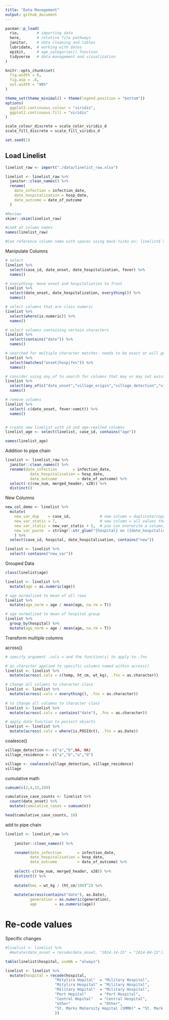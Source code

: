 ```yaml
---
title: "Data Management"
output: github_document
---
```


```r

pacman::p_load(
  rio,        # importing data  
  here,       # relative file pathways  
  janitor,    # data cleaning and tables
  lubridate,  # working with dates
  epikit,     # age_categories() function
  tidyverse   # data management and visualization
)

knitr::opts_chunk$set(
  fig.width = 6,
  fig.asp = .6,
  out.width = "90%"
)

theme_set(theme_minimal() + theme(legend.position = "bottom"))
options(
  ggplot2.continuous.colour = "viridis",
  ggplot2.continuous.fill = "viridis"
)

scale_colour_discrete = scale_color_viridis_d
scale_fill_discrete = scale_fill_viridis_d

set.seed(1)
```

## Load Linelist

```r
linelist_raw <- import("./data/linelist_raw.xlsx") 

linelist <- linelist_raw %>%
  janitor::clean_names() %>%
  rename(
    date_infection = infection_date,
    date_hospitalization = hosp_date,
    date_outcome = date_of_outcome
  )

#Review
skimr::skim(linelist_raw)

#Look at column names
names(linelist_raw)

#Can reference column name with spaces using back-ticks ex: linelist$`x60\infection date\x60`
```


Manipulate Columns

```r
# select
linelist %>%
  select(case_id, date_onset, date_hospitalization, fever) %>%
  names()

# everything- move onset and hospitaliation to front
linelist %>%
  select(date_onset, date_hospitalization, everything()) %>%
  names()

# select columns that are class numeric
linelist %>%
  select(where(is.numeric)) %>%
  names()

# select columns containing certain characters
linelist %>%
  select(contains("date")) %>%
  names()

# searched for multiple character matches- needs to be exact or will generate an error
linelist %>%
  select(matches("onset|hosp|fev")) %>%
  names()

# consider using any_of to search for columns that may or may not exist
linelist %>%
  select(any_of(c("date_onset","village_origin","village_detection","village_residence","village_travel"))) %>%
  names()

# remove columns
linelist %>%
  select(-c(date_onset, fever:vomit)) %>%
  names()


# create new linelist with id and age-realted columns
linelist_age <- select(linelist, case_id, contains("age"))

names(linelist_age)

```


Addition to pipe chain

```r
linelist <- linelist_raw %>%
  janitor::clean_names() %>%
  rename(date_infection       = infection_date,
           date_hospitalisation = hosp_date,
           date_outcome         = date_of_outcome) %>%
  select(-c(row_num, merged_header, x28)) %>%
  distinct()
```

New Columns

```r
new_col_demo <- linelist %>%                       
  mutate(
    new_var_dup    = case_id,             # new column = duplicate/copy another existing column
    new_var_static = 7,                   # new column = all values the same
    new_var_static = new_var_static + 5,  # you can overwrite a column, and it can be a calculation using other variables
    new_var_paste  = stringr::str_glue("{hospital} on ({date_hospitalisation})") # new column = pasting together values from other columns
    ) %>% 
  select(case_id, hospital, date_hospitalisation, contains("new"))        # show only new columns, for demonstration purposes

linelist <- linelist %>%
  select(-contains("new_var"))
```

Grouped Data

```r
class(linelist$age)

linelist <- linelist %>%
  mutate(age = as.numeric(age))

# age normalized to mean of all rows
linelist %>%
  mutate(age_norm = age / mean(age, na.rm = T))

# age normalized to mean of hospital group
linelist %>%
  group_by(hospital) %>%
  mutate(age_norm = age / mean(age, na.rm = T))
```


Transform multiple columns

across()

```r
# specify argument .cols = and the function(s) to apply to .fns

# as.character applied to specific columns named within across()
linelist <- linelist %>%
  mutate(across(.cols = c(temp, ht_cm, wt_kg), .fns = as.character))

# change all columns to character class
linelist <- linelist %>%
  mutate(across(.cols = everything(), .fns = as.character))
         
# to change all columns to character class
linelist <- linelist %>%
  mutate(across(.cols = contains("date"), .fns = as.character))

# apply date function to posixct objects
linelist <- linelist %>%
  mutate(across(.cols = where(is.POSIXct), .fns = as.Date))
```


coalesce()

```r
village_detection <- c("a","b",NA, NA)
village_residence <- c("a","b","a","d")

village <- coalesce(village_detection, village_residence)
village

```

cumulative math

```r
cumsum(c(2,4,15,10))

cumulative_case_counts <- linelist %>%
  count(date_onset) %>%
  mutate(cumulative_cases = cumsum(n))

head(cumulative_case_counts, 10)
```


add to pipe chain

```r
linelist <- linelist_raw %>%
    
    janitor::clean_names() %>% 

    rename(date_infection       = infection_date,
           date_hospitalisation = hosp_date,
           date_outcome         = date_of_outcome) %>% 
    
    select(-c(row_num, merged_header, x28)) %>% 
    distinct() %>% 
  
    mutate(bmi = wt_kg / (ht_cm/100)^2) %>% 
  
    mutate(across(contains("date"), as.Date), 
           generation = as.numeric(generation),
           age        = as.numeric(age)) 
```

# Re-code values

Specific changes

```r
#linelist <- linelist %>% 
  #mutate(date_onset = recode(date_onset, "2014-14-15" = "2014-04-15"))

table(linelist$hospital, useNA = "always")

linelist <- linelist %>%
  mutate(hospital = recode(hospital,
                      "Mitylira Hopital"  = "Military Hospital",
                      "Mitylira Hospital" = "Military Hospital",
                      "Military Hopital"  = "Military Hospital",
                      "Port Hopital"      = "Port Hospital",
                      "Central Hopital"   = "Central Hospital",
                      "other"             = "Other",
                      "St. Marks Maternity Hopital (SMMH)" = "St. Mark's Maternity Hospital (SMMH)"
                      ))
```



